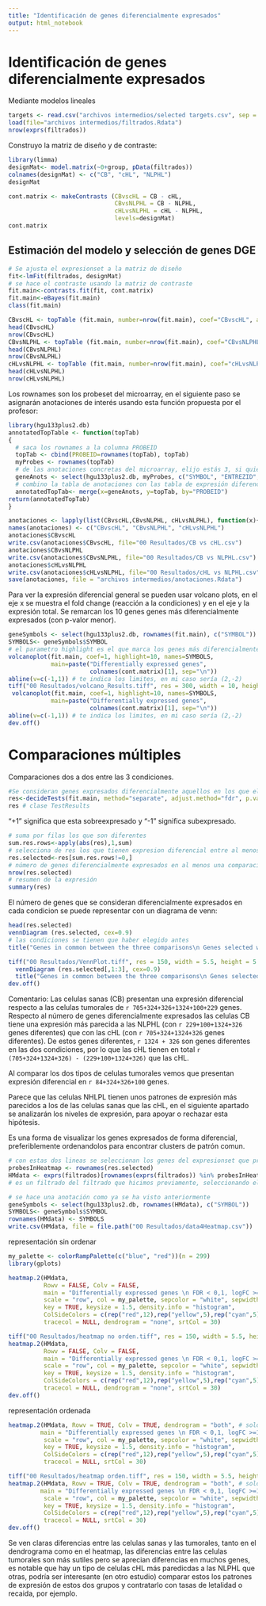 ```yaml
---
title: "Identificación de genes diferencialmente expresados"
output: html_notebook
---
```


# Identificación de genes diferencialmente expresados
Mediante modelos lineales

```r
targets <- read.csv("archivos intermedios/selected targets.csv", sep = ";")
load(file="archivos intermedios/filtrados.Rdata")
nrow(exprs(filtrados))
```

Construyo la matriz de diseño y de contraste:

```r
library(limma)
designMat<- model.matrix(~0+group, pData(filtrados))
colnames(designMat) <- c("CB", "cHL", "NLPHL")
designMat

cont.matrix <- makeContrasts (CBvscHL = CB - cHL,
                              CBvsNLPHL = CB - NLPHL,
                              cHLvsNLPHL = cHL - NLPHL,
                              levels=designMat)
cont.matrix
```

## Estimación del modelo y selección de genes DGE

```r
# Se ajusta el expresionset a la matriz de diseño
fit<-lmFit(filtrados, designMat)
# se hace el contraste usando la matriz de contraste
fit.main<-contrasts.fit(fit, cont.matrix)
fit.main<-eBayes(fit.main)
class(fit.main)
```

```r
CBvscHL <- topTable (fit.main, number=nrow(fit.main), coef="CBvscHL", adjust="fdr") 
head(CBvscHL)
nrow(CBvscHL)
CBvsNLPHL <- topTable (fit.main, number=nrow(fit.main), coef="CBvsNLPHL", adjust="fdr") 
head(CBvsNLPHL)
nrow(CBvsNLPHL)
cHLvsNLPHL <- topTable (fit.main, number=nrow(fit.main), coef="cHLvsNLPHL", adjust="fdr") 
head(cHLvsNLPHL)
nrow(cHLvsNLPHL)
```

Los rownames son los probeset del microarray, en el siguiente paso se asignarán anotaciones de interés usando esta función propuesta por el profesor:

```r
library(hgu133plus2.db)
annotatedTopTable <- function(topTab)
{
  # saca los rownames a la columna PROBEID
  topTab <- cbind(PROBEID=rownames(topTab), topTab)
  myProbes <- rownames(topTab)
  # de las anotaciones concretas del microarray, elijo estás 3, si quiero otras anotaciones las puedo añadir aquí
  geneAnots <- select(hgu133plus2.db, myProbes, c("SYMBOL", "ENTREZID", "GENENAME"))
  # combino la tabla de anotaciones con las tabla de expresión diferencial
  annotatedTopTab<- merge(x=geneAnots, y=topTab, by="PROBEID")
return(annotatedTopTab)
}
```

```r
anotaciones <- lapply(list(CBvscHL,CBvsNLPHL, cHLvsNLPHL), function(x){annotatedTopTable(x)})
names(anotaciones) <- c("CBvscHL", "CBvsNLPHL", "cHLvsNLPHL")
anotaciones$CBvscHL
write.csv(anotaciones$CBvscHL, file="00 Resultados/CB vs cHL.csv")
anotaciones$CBvsNLPHL
write.csv(anotaciones$CBvsNLPHL, file="00 Resultados/CB vs NLPHL.csv")
anotaciones$cHLvsNLPHL
write.csv(anotaciones$cHLvsNLPHL, file="00 Resultados/cHL vs NLPHL.csv")
save(anotaciones, file = "archivos intermedios/anotaciones.Rdata")
```

Para ver la expresión diferencial general se pueden usar volcano plots, en el eje x se muestra el fold change (reacción a la condiciones) y en el eje y la expresión total. Se remarcan los 10 genes genes más diferencialmente expresados (con p-valor menor).

```r
geneSymbols <- select(hgu133plus2.db, rownames(fit.main), c("SYMBOL"))
SYMBOLS<- geneSymbols$SYMBOL
# el parametro highlight es el que marca los genes más diferencialmente expresados.
volcanoplot(fit.main, coef=1, highlight=10, names=SYMBOLS, 
            main=paste("Differentially expressed genes", 
                       colnames(cont.matrix)[1], sep="\n"))
abline(v=c(-1,1)) # te indica los limites, en mi caso sería (2,-2)
tiff("00 Resultados/volcano_Results.tiff", res = 300, width = 10, height = 10, units = 'in')
 volcanoplot(fit.main, coef=1, highlight=10, names=SYMBOLS, 
            main=paste("Differentially expressed genes", 
                       colnames(cont.matrix)[1], sep="\n"))
abline(v=c(-1,1)) # te indica los limites, en mi caso sería (2,-2)
dev.off()
```

# Comparaciones múltiples

Comparaciones dos a dos entre las 3 condiciones.

```r
#Se consideran genes expresados diferencialmente aquellos en los que el fold change >abs(1), p-value ajustado <0.1.
res<-decideTests(fit.main, method="separate", adjust.method="fdr", p.value=0.1, lfc=1)
res # clase TestResults
```

"+1" significa que esta sobreexpresado y "-1" significa subexpresado.

```r
# suma por filas los que son diferentes 
sum.res.rows<-apply(abs(res),1,sum)
# selecciona de res los que tienen expresion diferencial entre al menos 1 grupo
res.selected<-res[sum.res.rows!=0,] 
# número de genes diferencialmente expresados en al menos una comparación:
nrow(res.selected)
# resumen de la expresión
summary(res)
```

El número de genes que se consideran diferencialmente expresados en cada condicion se puede representar con un diagrama de venn:

```r
head(res.selected)
vennDiagram (res.selected, cex=0.9)
# las condiciones se tienen que haber elegido antes
title("Genes in common between the three comparisons\n Genes selected with FDR < 0.1 and logFC > 1")

tiff("00 Resultados/VennPlot.tiff", res = 150, width = 5.5, height = 5.5, units = 'in')
  vennDiagram (res.selected[,1:3], cex=0.9)
  title("Genes in common between the three comparisons\n Genes selected with FDR < 0.1 and logFC > 1")
dev.off()
```

Comentario: 
Las celulas sanas (CB) presentan una expresión diferencial respecto a las celulas tumorales de `r 705+324+326+1324+100+229` genes. Respecto al número de genes diferencialmente expresados las celulas CB tiene una expresión más parecida a las NLPHL (con `r 229+100+1324+326` genes diferentes) que con las cHL (con `r 705+324+1324+326` genes diferentes). De estos genes diferentes, `r 1324 + 326` son genes diferentes en las dos condiciones, por lo que las cHL tienen en total `r (705+324+1324+326) - (229+100+1324+326)` que las cHL.

Al comparar los dos tipos de celulas tumorales vemos que presentan expresión diferencial en `r 84+324+326+100` genes.

Parece que las celulas NHLPL tienen unos patrones de expresión más parecidos a los de las celulas sanas que las cHL, en el siguiente apartado se analizarán los niveles de expresión, para apoyar o rechazar esta hipótesis.

Es una forma de visualizar los genes expresados de forma diferencial, preferiblemente ordenandolos para encontrar clusters de patrón comun.

```r
# con estas dos lineas se seleccionan los genes del expresionset que presentan expresión diferencial en la comparación multiple (en al menos 1 comparación)
probesInHeatmap <- rownames(res.selected)
HMdata <- exprs(filtrados)[rownames(exprs(filtrados)) %in% probesInHeatmap,]
# es un filtrado del filtrado que hicimos previamente, seleccionando el 20% de los genes más variables

# se hace una anotación como ya se ha visto anteriormente
geneSymbols <- select(hgu133plus2.db, rownames(HMdata), c("SYMBOL"))
SYMBOLS<- geneSymbols$SYMBOL
rownames(HMdata) <- SYMBOLS
write.csv(HMdata, file = file.path("00 Resultados/data4Heatmap.csv"))
```

representación sin ordenar

```r
my_palette <- colorRampPalette(c("blue", "red"))(n = 299)
library(gplots)

heatmap.2(HMdata,
          Rowv = FALSE, Colv = FALSE,
          main = "Differentially expressed genes \n FDR < 0,1, logFC >=1",
          scale = "row", col = my_palette, sepcolor = "white", sepwidth = c(0.05,0.05), cexRow = 0.5, cexCol = 0.9,
          key = TRUE, keysize = 1.5, density.info = "histogram", 
          ColSideColors = c(rep("red",12),rep("yellow",5),rep("cyan",5)),
          tracecol = NULL, dendrogram = "none", srtCol = 30)

tiff("00 Resultados/heatmap no orden.tiff", res = 150, width = 5.5, height = 5.5, units = 'in')
heatmap.2(HMdata,
          Rowv = FALSE, Colv = FALSE,
          main = "Differentially expressed genes \n FDR < 0,1, logFC >=1",
          scale = "row", col = my_palette, sepcolor = "white", sepwidth = c(0.05,0.05), cexRow = 0.5, cexCol = 0.9,
          key = TRUE, keysize = 1.5, density.info = "histogram", 
          ColSideColors = c(rep("red",12),rep("yellow",5),rep("cyan",5)),
          tracecol = NULL, dendrogram = "none", srtCol = 30)
dev.off() 
```

representación ordenada

```r
heatmap.2(HMdata, Rowv = TRUE, Colv = TRUE, dendrogram = "both", # solo se diferencian estos 3 parámetros
         main = "Differentially expressed genes \n FDR < 0,1, logFC >=1",
          scale = "row", col = my_palette, sepcolor = "white", sepwidth = c(0.05,0.05), cexRow = 0.5, cexCol = 0.9,
          key = TRUE, keysize = 1.5, density.info = "histogram", 
          ColSideColors = c(rep("red",12),rep("yellow",5),rep("cyan",5)),
          tracecol = NULL, srtCol = 30)

tiff("00 Resultados/heatmap orden.tiff", res = 150, width = 5.5, height = 5.5, units = 'in')
heatmap.2(HMdata, Rowv = TRUE, Colv = TRUE, dendrogram = "both", # solo se diferencian estos 3 parámetros
         main = "Differentially expressed genes \n FDR < 0,1, logFC >=1",
          scale = "row", col = my_palette, sepcolor = "white", sepwidth = c(0.05,0.05), cexRow = 0.5, cexCol = 0.9,
          key = TRUE, keysize = 1.5, density.info = "histogram", 
          ColSideColors = c(rep("red",12),rep("yellow",5),rep("cyan",5)),
          tracecol = NULL, srtCol = 30)
dev.off()
```

Se ven claras diferencias entre las celulas sanas y las tumorales, tanto en el dendrograma como en el heatmap, las diferencias entre las celulas tumorales son más sutiles pero se aprecian diferencias en muchos genes, es notable que hay un tipo de celulas cHL más paredicdas a las NLPHL que otras, podría ser interesante (en otro estudio) comparar estos los patrones de expresión de estos dos grupos y contratarlo con tasas de letalidad o recaida, por ejemplo.





